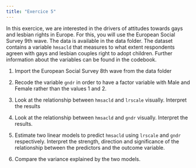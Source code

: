 ```yaml
---
title: "Exercice 5"
---
```


In this exercice, we are interested in the drivers of attitudes towards gays and lesbian rights in Europe. For this, you will use the European Social Survey 9th wave. The data is available in the data folder. The dataset contains a variable `hmsacld` that measures to what extent respondents agreen with gays and lesbian couples right to adopt children. Further information about the variables can be found in the codebook.

1.  Import the European Social Survey 8th wave from the data folder

2.  Recode the variable `gndr` in order to have a factor variable with Male and Female rather than the values 1 and 2.

3.  Look at the relationship between `hmsacld` and `lrscale` visually. Interpret the results

4.  Look at the relationship between `hmsacld` and `gndr` visually. Interpret the results.

5.  Estimate two linear models to predict `hmsacld` using `lrscale` and `gndr` respectively. Interpret the strength, direction and significance of the relationship between the predictors and the outcome variable.

6.  Compare the variance explained by the two models.

